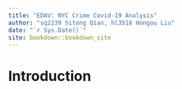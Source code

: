 ```yaml
--- 
title: "EDAV: NYC Crime Covid-19 Analysis"
author: "sq2239 Sitong Qian, hl3518 Hongou Liu"
date: "`r Sys.Date()`"
site: bookdown::bookdown_site
---
```


# Introduction

